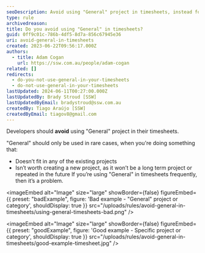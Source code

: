```yaml
---
seoDescription: Avoid using "General" project in timesheets, instead focus on specific projects or categories that accurately reflect work tasks.
type: rule
archivedreason:
title: Do you avoid using "General" in timesheets?
guid: 0ff9c01c-786b-4df5-8d7a-856c67945e36
uri: avoid-general-in-timesheets
created: 2023-06-22T09:56:17.000Z
authors:
  - title: Adam Cogan
    url: https://ssw.com.au/people/adam-cogan
related: []
redirects:
  - do-you-not-use-general-in-your-timesheets
  - do-not-use-general-in-your-timesheets
lastUpdated: 2024-06-11T00:27:00.000Z
lastUpdatedBy: Brady Stroud [SSW]
lastUpdatedByEmail: bradystroud@ssw.com.au
createdBy: Tiago Araújo [SSW]
createdByEmail: tiagov8@gmail.com
---
```


Developers should **avoid** using "General" project in their timesheets.

"General" should only be used in rare cases, when you're doing something that:

* Doesn’t fit in any of the existing projects
* Isn’t worth creating a new project, as it won’t be a long term project or repeated in the future
If you’re using "General" in timesheets frequently, then it’s a problem.

<imageEmbed
  alt="Image"
  size="large"
  showBorder={false}
  figureEmbed={{
    preset: "badExample",
    figure: 'Bad example - "General" project or category',
    shouldDisplay: true
  }}
  src="/uploads/rules/avoid-general-in-timesheets/using-general-timesheets-bad.png"
/>

<imageEmbed
  alt="Image"
  size="large"
  showBorder={false}
  figureEmbed={{
    preset: "goodExample",
    figure: 'Good example - Specific project or category',
    shouldDisplay: true
  }}
  src="/uploads/rules/avoid-general-in-timesheets/good-example-timesheet.jpg"
/>
